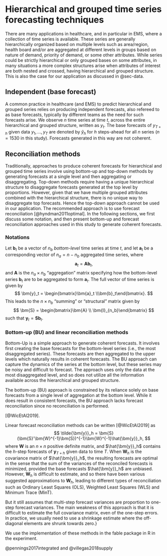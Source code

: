 # Hierarchical and grouped time series forecasting techniques {#sec-htc}

There are many applications in healthcare, and in particular in EMS, where a collection of time series is available. These series are generally hierarchically organized based on multiple levels such as area/region, health board and/or are aggregated at different levels in groups based on nature of demand, priority of demand, or some other attributes. While series could be strictly hierarchical or only grouped bases on some attributes, in many situations a more complex structures arise when attributes of interest are both nested and crossed, having hierarchical and grouped structure. This is also the case for our application as discussed in @sec-data.

## Independent (base forecast)

A common practice in healthcare (and EMS) to predict hierarchical and grouped series relies on producing independent forecasts, also refereed to as base forecasts, typically by different teams as the need for such forecasts arise. We observe $n$ time series at time $t$, across the entire hierarchical and grouped structure, written as $y_t$. The base forecasts of $y_{T+h}$ given data $y_1,\dots,y_T$ are denoted by $\hat{y}_h$ for $h$ steps-ahead for all $n$ series ($n=1530$ in this study). Forecasts generated in this way are not coherent.

## Reconciliation methods

Traditionally, approaches to produce coherent forecasts for hierarchical and grouped time series involve using bottom-up and top-down methods by generating forecasts at a single level and then aggregating or disaggregating. Top-down methods require having a unique hierarchical structure to disaggregate forecasts generated at the top level by proportions. However, given that we have multiple grouped attributes combined with the hierarchical structure, there is no unique way to disaggregate top forecasts. Hence the top-down approach cannot be used in our application. The recommended approach is to use forecast reconciliation [@hyndman2011optimal]. In the following sections, we first discuss some notation, and then present bottom-up and forecast reconciliation approaches used in this study to generate coherent forecasts.

### Notations

Let $\bm{b}_t$ be a vector of $n_b$ _bottom-level_ time series at time $t$, and let $\bm{a}_t$ be a corresponding vector of $n_a = n-n_b$ aggregated time series, where
$$
  \bm{a}_t = \bm{A}\bm{b}_t,
$$
and $\bm{A}$ is the $n_a\times n_b$ "aggregation" matrix specifying how the bottom-level series $\bm{b}_t$ are to be aggregated to form $\bm{a}_t$. \textcolor{teal}{The aggregation matrix $\bm{A}$ is determined by the structure of the hierarchy. It maps the bottom-level time series to the corresponding higher-level time series. For example, if there are two bottom-level series, and one aggregated series (equal to the sum of the two bottom-level series), then $\bm{A} = \begin{bmatrix} 1 ~~ 1 \end{bmatrix}$.
}
The full vector of time series is given by
$$
 \bm{y}_t = \begin{bmatrix}\bm{a}_t \\\bm{b}_t\end{bmatrix}.
$$
This leads to the $n\times n_b$ "summing" or "structural" matrix given by
$$
  \bm{S} = \begin{bmatrix}\bm{A} \\ \bm{I}_{n_b}\end{bmatrix}
$$
such that $\bm{y}_t = \bm{S}\bm{b}_t$.

\textcolor{teal}{The term "bottom-level series" relates to the most disaggregated series within the hierarchical and grouped time series structure. For instance, in Table 2, each distinct combination of values in Control area (e.g. South \& East), Health board (e.g. CV), Priority (e.g. Green), and Nature of incident (e.g. Chest pain), corresponds to one individual time series. In the dataset at hand, there are 691 unique combinations, resulting in 691 bottom level time series. The "aggregate time series" describes how these bottom-level series are combined to create higher-level series. For instance, to obtain the incidents at the national level (i.e. all country level), the time series are aggregated across all Control areas, Health boards, Priorities, and Natures of incidents. Any desired aggregation level can be achieved based on the data structure, utilizing the bottom-level series available.}

### Bottom-up (BU) and linear reconciliation methods

Bottom-Up is a simple approach to generate coherent forecasts. It involves first creating the base forecasts for the bottom-level series (i.e., the most disaggregated series). These forecasts are then aggregated to the upper levels which naturally results in coherent forecasts. The BU approach can capture the dynamics of the series at the bottom level, but these series may be noisy and difficult to forecast. The approach uses only the data at the most disaggregated level, and so does not utilize all the information available across the hierarchical and grouped structure.

The bottom-up (BU) approach is constrained by its reliance solely on base forecasts from a single level of aggregation at the bottom level. While it does result in consistent forecasts, the BU approach lacks forecast reconciliation since no reconciliation is performed.

\textcolor{teal}{Forecast reconciliation approaches bridge this gap by combining and reconciling all base forecasts to generate coherent forecasts. This technique utilizes all the base forecasts produced within a hierarchical structure to create consistent forecasts at every level of the hierarchy. As a result, it goes beyond relying solely on base forecasts from a single level of aggregation, and instead leverages all available information at each level to generate forecasts that minimize the total forecast variance of the set of coherent forecasts.} \textcolor{teal}{Linear reconciliation involves projecting the base forecasts onto the coherent space. It is derived by minimizing the sum of the variances of the reconciled forecasts subject to the resulting forecasts being coherent and unbiased} [@WicEtAl2019].

Linear forecast reconciliation methods can be written [@WicEtAl2019] as
$$
  \tilde{\bm{y}}_h = \bm{S}(\bm{S}'\bm{W}^{-1}\bm{S})^{-1}\bm{W}^{-1}\hat{\bm{y}}_h,
$$
where $\bm{W}$ is an $n \times n$ positive definite matrix, and $\hat{\bm{y}}_h$ contains the $h$-step forecasts of $\bm{y}_{T+h}$ given data to time $T$. When $\bm{W}_h$ is the covariance matrix of $\hat{\bm{y}}_h$, the resulting forecasts are optimal in the sense that the sum of the variances of the reconciled forecasts is minimized, provided the base forecasts $\hat{\bm{y}}_h$ are unbiased. However, $\bm{W}_h$ is difficult to estimate, and so there have been various suggested approximations to $\bm{W}_h$, leading to different types of reconciliation such as Ordinary Least Squares (OLS), Weighted Least Squares (WLS) and Minimum Trace (MinT). 

\textcolor{teal}{Ordinary Least Squares (OLS) is the simplest and most commonly used method. In this approach, the estimation of $\bm{W}$ is based on the assumption that all the errors are uncorrelated and have equal variance, and that multi-step forecast variances are proportion to one-step forecast variances. Then, $\bm{W}$ is simply the identity matrix multiplied by a constant factor. The main weakness of this approach is that it does not take account of the different scales of the base time series; the aggregated series will usually have higher variance than the disaggregated series, simply because the values are larger, but OLS treats all series the same. A strength of the approach is that it is simple, and does not involve estimating a covariance matrix.}

\textcolor{teal}{Weighted Least Squares (WLS) is an extension of OLS where the variance of the errors is assumed to be heteroscedastic, i.e., different for each series. But it assumes that the errors of each series are uncorrelated with each other, and that multi-step forecast variances are proportion to one-step forecast variances. In this approach, $\bm{W}$ is defined as a diagonal matrix with the variance of the errors on the diagonal. The intuition behind WLS is that it assigns higher weight to series with smaller error variance, and thereby takes into account the different scales of the base time series. The main weakness of this approach is that it ignores the relationships between series. A strength of WLS is that it is relatively easy to compute $\bm{W}$ as it is based only on error variances which are readily estimated.}

\textcolor{teal}{Minimum Trace (MinT) is a further generalization where $\bm{W}$ is defined as the covariance matrix of the one-step base forecast errors. So it takes account of both the scale of each series, and the relationships between the series.} But it still assumes
that multi-step forecast variances are proportion to one-step forecast variances. The main weakness of this approach is that it is difficult to estimate the full covariance matrix, even of the one-step errors. In practice, we usually need to use a shrinkage estimate where the off-diagonal elements are shrunk towards zero.}

We use the implementation of these methods in the fable package in R in the experiment.

\textcolor{teal}{Certainly, other approaches can be applied to hierarchical forecasting problems} @pennings2017integrated and @villegas2018supply \textcolor{teal}{proposed the idea of using a state space model to ensure consistent forecasts. However, when dealing with larger hierarchies, these models encounter difficulties in estimating covariance matrices. In contrast, our approach provides a clear advantage by allowing the incorporation of different forecasting methods for the base forecasts, and even accommodating distinct methods for individual series. The decoupling of time series models from the reconciliation step adds significant flexibility in exploring a wide range of models.}
